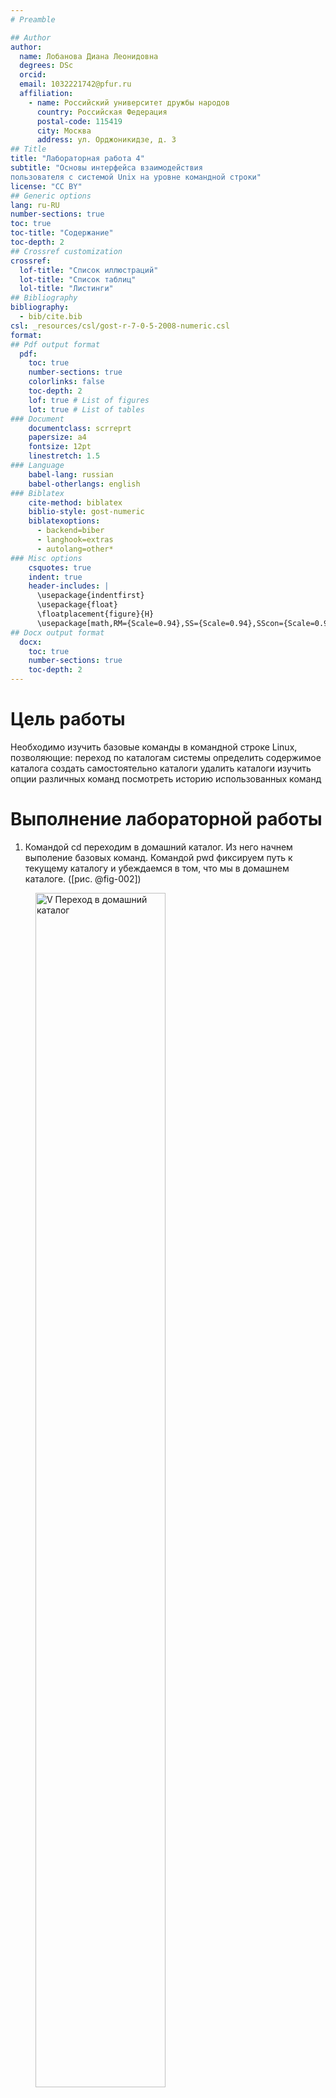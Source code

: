 ```yaml
---
# Preamble

## Author
author:
  name: Лобанова Диана Леонидовна
  degrees: DSc
  orcid: 
  email: 1032221742@pfur.ru
  affiliation:
    - name: Российский университет дружбы народов
      country: Российская Федерация
      postal-code: 115419
      city: Москва
      address: ул. Орджоникидзе, д. 3
## Title
title: "Лабораторная работа 4"
subtitle: "Основы интерфейса взаимодействия
пользователя с системой Unix на уровне командной строки"
license: "CC BY"
## Generic options
lang: ru-RU
number-sections: true
toc: true
toc-title: "Содержание"
toc-depth: 2
## Crossref customization
crossref:
  lof-title: "Список иллюстраций"
  lot-title: "Список таблиц"
  lol-title: "Листинги"
## Bibliography
bibliography:
  - bib/cite.bib
csl: _resources/csl/gost-r-7-0-5-2008-numeric.csl
format:
## Pdf output format
  pdf:
    toc: true
    number-sections: true
    colorlinks: false
    toc-depth: 2
    lof: true # List of figures
    lot: true # List of tables
### Document
    documentclass: scrreprt
    papersize: a4
    fontsize: 12pt
    linestretch: 1.5
### Language
    babel-lang: russian
    babel-otherlangs: english
### Biblatex
    cite-method: biblatex
    biblio-style: gost-numeric
    biblatexoptions:
      - backend=biber
      - langhook=extras
      - autolang=other*
### Misc options
    csquotes: true
    indent: true
    header-includes: |
      \usepackage{indentfirst}
      \usepackage{float}
      \floatplacement{figure}{H}
      \usepackage[math,RM={Scale=0.94},SS={Scale=0.94},SScon={Scale=0.94},TT={Scale=MatchLowercase,FakeStretch=0.9},DefaultFeatures={Ligatures=Common}]{plex-otf}
## Docx output format
  docx:
    toc: true
    number-sections: true
    toc-depth: 2
---
```



# Цель работы

Необходимо изучить базовые команды в командной строке Linux, позволяющие:
переход по каталогам системы
определить содержимое каталога
создать самостоятельно каталоги
удалить каталоги
изучить опции различных команд
посмотреть историю использованных команд


# Выполнение лабораторной работы

1. Командой cd переходим в домашний каталог. Из него начнем выполение базовых команд. Командой pwd фиксируем путь к текущему каталогу и убеждаемся в том, что мы в домашнем каталоге. ([рис. @fig-002])

![V Переход в домашний каталог](image/domash_katalog.png){#fig-002 width=70%}


2. Переходим в каталог tmp и выводим его содержимое командой ls. ([рис. @fig-003])

![V Переход в каталог tmp_команда ls](image/katalog_tmp_komanda_ls.png){#fig-003 width=70%}


Введем команду ls -a. Сравним разницу между этими двумя командами. ([рис. @fig-004])

![V Команда ls -a](image/komanda_ls_a.png){#fig-004 width=70%}

Команда ls позволяет просмотреть содержимое каталога, а команда ls -a позволяет увидеть содержимое каталога и скрытые файлы.


Переходим в каталог /var/spool, командой ls узнаем, что в нем имеется подкаталог с именем cron.([рис. @fig-005])

![V Файл cron](image/file_cron.png){#fig-005 width=70%}


Далее опрелим содержимое домашнего каталога. ([рис. @fig-006])

![V Содержимое домашнего каталога](image/soderg_domash_katalog.png){#fig-006 width=70%}


Введем команду ls -l. Как мы видим, владельцем файлов и подкаталогов является - root. ([рис. @fig-007])

![V Владелец файлов и каталогов](image/vladeletc_domash_katalog.png){#fig-007 width=70%}


3. В домашнем каталоге создаем каталог - newdir. ([рис. @fig-008])

![V Новый каталог newdir](image/new_katalog_newdir.png){#fig-008 width=70%}


В каталоге newdir создаем новый каталог - morefun. ([рис. @fig-009])

![V Новый каталог morefun](image/new_katalog_morefun.png){#fig-009 width=70%}


При помощи команды mkdir в домашнем каталоге создаем сразу 3 новых каталога - letters, memos, misk. ([рис. @fig-010])

![V 3 новых каталога](image/3_new_katalogs.png){#fig-010 width=70%}


Затем удалим эти каталоги одной командой - rmdir. ([рис. @fig-011])

![V Удалим 3 новых каталога](image/delete_3_new_katalogs.png){#fig-011 width=70%}


Пробуем удалить созданный ранее каталог newdir поочередно командами rm и rmdir. Команды не исполняются и возвращается ошибка. 
Командой rm -r спустя несколько уточняющих вопросов удается удалить сначала подкаталог morefun, а затем и сам каталог newdir. 
Далее проверяем его отсутствие в домашнем каталоге командой ls. ([рис. @fig-012])

![V Удалить каталог newdir](image/delete_newdir.png){#fig-012 width=70%}


4. С помощью команды man просматриваем список опций команды ls.
Определяем, какую необходимо выбрать для просмотра содержимого не только указанного каталога, но и подкаталогов, входящих в него.
Нужно использовать опцию -R (Recursive). Опция выполняет рекурсивное перечисление содержимого, то есть перечисляет не только сам каталог, но и его подкаталоги. ([рис. @fig-013])

![V Команда ls Recursive](image/ls_R.png){#fig-013 width=70%}


5. С помощью команды man просматриваем список опций команды ls. 
Для сортировки списка содержимого каталога по времени последнего изменения с развёрнутым описанием файлов, вам нужно использовать следующие опции команды ls:
- l (или --long): для отображения развёрнутого списка файлов (включая права доступа, владельца, размер, и время последнего изменения). 
- t (или --sort=time): для сортировкиc по времени последнего изменения. 
- R (или --recursive): для просмотра содержимого подкаталогов рекурсивно (если нужно показать содержимое всех подкаталогов, а не только текущего).

Эта команда сначала выведет список файлов текущего каталога в развёрнутом формате, затем отсортирует его по времени последнего изменения (новые файлы в конце списка). ([рис. @fig-014])

![V Команда ls -ltR](image/ls_ltR.png){#fig-014 width=70%}


6. Команда man (от английского "manual") предназначена для просмотра справочных страниц по различным командам и утилитам операционной системы.
Получим информацию о некоторых командах:

- Команда man cd ([рис. @fig-015])
![V Команда man cd](image/man_cd.png){#fig-015 width=70%}

- Команда man pwd ([рис. @fig-016])
![V Команда man pwd](image/man_pwd.png){#fig-016 width=70%}

- Команда man mkdir ([рис. @fig-017])
![V Команда man mkdir](image/man_mkdir.png){#fig-017 width=70%}

- Команда man rmdir ([рис. @fig-018])
![V Команда man rmdir](image/man_rmdir.png){#fig-018 width=70%}

- Команда man rm ([рис. @fig-019])
![V Команда man rm](image/man_rm.png){#fig-019 width=70%}


7. Команда history позволяет просматривать историю ранее введенных команд в терминале.
Из буфера команд выполним команды sudo -i и ls. ([рис. @fig-020])
![V Команда history](image/history.png){#fig-020 width=70%}




# Выводы

В данной лабораторной работе мы познакомились с основными командами в командной строке Linux, изучили возможность управления файловой системой через консоль.

